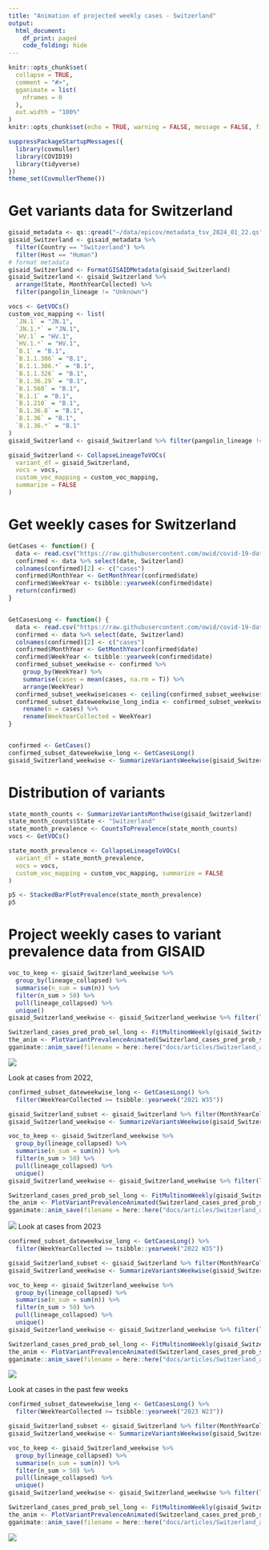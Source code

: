 ```yaml
---
title: "Animation of projected weekly cases - Switzerland"
output:
  html_document:
    df_print: paged
    code_folding: hide
---
```


```r
knitr::opts_chunk$set(
  collapse = TRUE,
  comment = "#>",
  gganimate = list(
    nframes = 0
  ),
  out.width = "100%"
)
knitr::opts_chunk$set(echo = TRUE, warning = FALSE, message = FALSE, fig.dim = c(12, 5))
```



```r
suppressPackageStartupMessages({
  library(covmuller)
  library(COVID19)
  library(tidyverse)
})
theme_set(CovmullerTheme())
```

# Get variants data for Switzerland

```r
gisaid_metadata <- qs::qread("~/data/epicov/metadata_tsv_2024_01_22.qs")
gisaid_Switzerland <- gisaid_metadata %>%
  filter(Country == "Switzerland") %>%
  filter(Host == "Human")
# format metadata
gisaid_Switzerland <- FormatGISAIDMetadata(gisaid_Switzerland)
gisaid_Switzerland <- gisaid_Switzerland %>%
  arrange(State, MonthYearCollected) %>%
  filter(pangolin_lineage != "Unknown")

vocs <- GetVOCs()
custom_voc_mapping <- list(
  `JN.1` = "JN.1",
  `JN.1.*` = "JN.1",
  `HV.1` = "HV.1",
  `HV.1.*` = "HV.1",
  `B.1` = "B.1",
  `B.1.1.306` = "B.1",
  `B.1.1.306.*` = "B.1",
  `B.1.1.326` = "B.1",
  `B.1.36.29` = "B.1",
  `B.1.560` = "B.1",
  `B.1.1` = "B.1",
  `B.1.210` = "B.1",
  `B.1.36.8` = "B.1",
  `B.1.36` = "B.1",
  `B.1.36.*` = "B.1"
)
gisaid_Switzerland <- gisaid_Switzerland %>% filter(pangolin_lineage != "None")

gisaid_Switzerland <- CollapseLineageToVOCs(
  variant_df = gisaid_Switzerland,
  vocs = vocs,
  custom_voc_mapping = custom_voc_mapping,
  summarize = FALSE
)
```

# Get weekly cases for Switzerland

```r
GetCases <- function() {
  data <- read.csv("https://raw.githubusercontent.com/owid/covid-19-data/master/public/data/cases_deaths/new_cases.csv")
  confirmed <- data %>% select(date, Switzerland)
  colnames(confirmed)[2] <- c("cases")
  confirmed$MonthYear <- GetMonthYear(confirmed$date)
  confirmed$WeekYear <- tsibble::yearweek(confirmed$date)
  return(confirmed)
}


GetCasesLong <- function() {
  data <- read.csv("https://raw.githubusercontent.com/owid/covid-19-data/master/public/data/cases_deaths/new_cases.csv")
  confirmed <- data %>% select(date, Switzerland)
  colnames(confirmed)[2] <- c("cases")
  confirmed$MonthYear <- GetMonthYear(confirmed$date)
  confirmed$WeekYear <- tsibble::yearweek(confirmed$date)
  confirmed_subset_weekwise <- confirmed %>%
    group_by(WeekYear) %>%
    summarise(cases = mean(cases, na.rm = T)) %>%
    arrange(WeekYear)
  confirmed_subset_weekwise$cases <- ceiling(confirmed_subset_weekwise$cases)
  confirmed_subset_dateweekwise_long_india <- confirmed_subset_weekwise %>%
    rename(n = cases) %>%
    rename(WeekYearCollected = WeekYear)
}


confirmed <- GetCases()
confirmed_subset_dateweekwise_long <- GetCasesLong()
gisaid_Switzerland_weekwise <- SummarizeVariantsWeekwise(gisaid_Switzerland)
```


# Distribution of variants



```r
state_month_counts <- SummarizeVariantsMonthwise(gisaid_Switzerland)
state_month_counts$State <- "Switzerland"
state_month_prevalence <- CountsToPrevalence(state_month_counts)
vocs <- GetVOCs()

state_month_prevalence <- CollapseLineageToVOCs(
  variant_df = state_month_prevalence,
  vocs = vocs,
  custom_voc_mapping = custom_voc_mapping, summarize = FALSE
)

p5 <- StackedBarPlotPrevalence(state_month_prevalence)
p5
```


# Project weekly cases to variant prevalence data from GISAID

```r
voc_to_keep <- gisaid_Switzerland_weekwise %>%
  group_by(lineage_collapsed) %>%
  summarise(n_sum = sum(n)) %>%
  filter(n_sum > 50) %>%
  pull(lineage_collapsed) %>%
  unique()
gisaid_Switzerland_weekwise <- gisaid_Switzerland_weekwise %>% filter(lineage_collapsed %in% voc_to_keep)

Switzerland_cases_pred_prob_sel_long <- FitMultinomWeekly(gisaid_Switzerland_weekwise, confirmed_subset_dateweekwise_long)
the_anim <- PlotVariantPrevalenceAnimated(Switzerland_cases_pred_prob_sel_long, title = "Estimated cases (weekly average) in Switzerland by variant", caption = "**Source: gisaid.org and ourworldindata.org/coronavirus**<br>", date_breaks = "100 days")
gganimate::anim_save(filename = here::here("docs/articles/Switzerland_animated.gif"), animation = the_anim)
```

![](Switzerland_animated.gif)

Look at cases from 2022,

```r
confirmed_subset_dateweekwise_long <- GetCasesLong() %>%
  filter(WeekYearCollected >= tsibble::yearweek("2021 W35"))

gisaid_Switzerland_subset <- gisaid_Switzerland %>% filter(MonthYearCollected > "Oct 2021")
gisaid_Switzerland_weekwise <- SummarizeVariantsWeekwise(gisaid_Switzerland_subset)

voc_to_keep <- gisaid_Switzerland_weekwise %>%
  group_by(lineage_collapsed) %>%
  summarise(n_sum = sum(n)) %>%
  filter(n_sum > 50) %>%
  pull(lineage_collapsed) %>%
  unique()
gisaid_Switzerland_weekwise <- gisaid_Switzerland_weekwise %>% filter(lineage_collapsed %in% voc_to_keep)

Switzerland_cases_pred_prob_sel_long <- FitMultinomWeekly(gisaid_Switzerland_weekwise, confirmed_subset_dateweekwise_long)
the_anim <- PlotVariantPrevalenceAnimated(Switzerland_cases_pred_prob_sel_long, title = "Estimated cases (weekly average) in Switzerland by variant", caption = "**Source: gisaid.org and ourworldindata.org/coronavirus**<br>", date_breaks = "100 days")
gganimate::anim_save(filename = here::here("docs/articles/Switzerland_animated_2021.gif"), animation = the_anim)
```

![](Switzerland_animated_2021.gif)
Look at cases from 2023

```r
confirmed_subset_dateweekwise_long <- GetCasesLong() %>%
  filter(WeekYearCollected >= tsibble::yearweek("2022 W35"))

gisaid_Switzerland_subset <- gisaid_Switzerland %>% filter(MonthYearCollected > "October 2022")
gisaid_Switzerland_weekwise <- SummarizeVariantsWeekwise(gisaid_Switzerland_subset)

voc_to_keep <- gisaid_Switzerland_weekwise %>%
  group_by(lineage_collapsed) %>%
  summarise(n_sum = sum(n)) %>%
  filter(n_sum > 50) %>%
  pull(lineage_collapsed) %>%
  unique()
gisaid_Switzerland_weekwise <- gisaid_Switzerland_weekwise %>% filter(lineage_collapsed %in% voc_to_keep)

Switzerland_cases_pred_prob_sel_long <- FitMultinomWeekly(gisaid_Switzerland_weekwise, confirmed_subset_dateweekwise_long)
the_anim <- PlotVariantPrevalenceAnimated(Switzerland_cases_pred_prob_sel_long, title = "Estimated cases (weekly average) in Switzerland by variant", caption = "**Source: gisaid.org and ourworldindata.org/coronavirus**<br>")
gganimate::anim_save(filename = here::here("docs/articles/Switzerland_animated_2023.gif"), animation = the_anim)
```

![](Switzerland_animated_2023.gif)



Look at cases in the past few weeks

```r
confirmed_subset_dateweekwise_long <- GetCasesLong() %>%
  filter(WeekYearCollected >= tsibble::yearweek("2023 W23"))

gisaid_Switzerland_subset <- gisaid_Switzerland %>% filter(MonthYearCollected > "June 2023")
gisaid_Switzerland_weekwise <- SummarizeVariantsWeekwise(gisaid_Switzerland_subset)

voc_to_keep <- gisaid_Switzerland_weekwise %>%
  group_by(lineage_collapsed) %>%
  summarise(n_sum = sum(n)) %>%
  filter(n_sum > 50) %>%
  pull(lineage_collapsed) %>%
  unique()
gisaid_Switzerland_weekwise <- gisaid_Switzerland_weekwise %>% filter(lineage_collapsed %in% voc_to_keep)

Switzerland_cases_pred_prob_sel_long <- FitMultinomWeekly(gisaid_Switzerland_weekwise, confirmed_subset_dateweekwise_long)
the_anim <- PlotVariantPrevalenceAnimated(Switzerland_cases_pred_prob_sel_long, title = "Estimated cases (weekly average) in Switzerland by variant", caption = "**Source: gisaid.org and ourworldindata.org/coronavirus**<br>")
gganimate::anim_save(filename = here::here("docs/articles/Switzerland_animated_2024.gif"), animation = the_anim)
```
![](Switzerland_animated_2024.gif)
